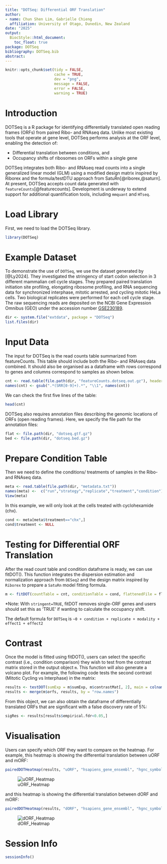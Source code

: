 ```yaml
---
title: "DOTSeq: Differential ORF Translation"
author: 
- name: Chun Shen Lim, Gabrielle Chieng
  affiliation: University of Otago, Dunedin, New Zealand
date: "2025"
output: 
  BiocStyle::html_document:
    toc_float: true
package: DOTSeq
bibliography: DOTSeq.bib
abstract: 
---
```


```r
knitr::opts_chunk$set(tidy = FALSE,
                      cache = TRUE,
                      dev = "png",
                      message = FALSE,
                      error = FALSE,
                      warning = TRUE)
```

# Introduction
DOTSeq is a R package for identifying differentially translated open reading frames (ORFs) from paired Ribo- and RNAseq data. Unlike most existing tools that operate at gene level, DOTSeq performs analysis at the ORF level, enabling the detection of:

* Differential translation between conditions, and
* Occupancy shifts of ribosomes on ORFs within a single gene

DOTSeq integrates both Ribo- and RNAseq read counts into a single generalized linear model (GLM) using a modified design matrix inspired by Riborex and the formula/testDTU approach from SatuRn[@riborex,@saturn]. At present, DOTSeq accepts count data generated with `featureCounts`[@featurecounts]. Development is underway to extend support for additional quantification tools, including `mmquant` and `HTseq`.

# Load Library
First, we need to load the DOTSeq library.

```r

library(DOTSeq)

```
# Example Dataset
To demonstrate the use of `DOTSeq`, we use the dataset generated by [@Ly2024]. They investigated the stringency of start codon selection in 3 different mammalian cell cycle stages. They prepared paired translation initiation site profiling, elongating ribosome profiling, and RNA sequencing data for synchronized interphase, mitotic arrested, and cycling mitotic HeLa cells. Two biological replicates were performed for each cell cycle stage. The raw sequencing reads are deposited on the NCBI Gene Expression Omnibus (GEO) under the accession number [GSE230189](http://www.ncbi.nlm.nih.gov/projects/geo/query/acc.cgi?acc=GSE230189).
```r
dir <- system.file("extdata", package = "DOTSeq")
list.files(dir)
```

# Input Data 
The input for DOTSeq is the read counts table summarized from featureCounts. This table should include both the Ribo- and RNAseq data combined. It should also be organised as a dataframe with rows correspond to genes and columns correspond to samples as shown below.
```r
cnt <- read.table(file.path(dir, "featureCounts.dotseq.out.gz"), header=TRUE, comment.char ='#')
names(cnt) <- gsub(".*(SRR[0-9]+).*", "\\1", names(cnt))
```
We can check the first five lines of the table:
```r
head(cnt)
```
DOTSeq also requires annotation files describing the genomic locations of ORFs (open reading frames). Here, we specify the file path for the annotation files:
```r
flat <- file.path(dir, "dotseq.gtf.gz")
bed <- file.path(dir, "dotseq.bed.gz")
```

# Prepare Condition Table
Then we need to define the conditions/ treatments of samples in the Ribo- and RNAseq data. 
```r
meta <- read.table(file.path(dir, "metadata.txt"))
names(meta) <-  c("run","strategy","replicate","treatment","condition")
View(meta)
```
In this example, we will only look at the cells treated with cyclohexamide (chx).
```r
cond <- meta[meta$treatment=="chx",]
cond$treatment <- NULL
```

# Testing for Differential ORF Translation
After the read count table and condition dataframe is ready, we can use fitDOT(). This function integrates the dispersion estimation and normalization approach from `DESeq2` and the design matrix inspired by `Riborex` to prepare a `SatuRn` model fitting formula.

```r
m <- fitDOT(countTable = cnt, conditionTable = cond, flattenedFile = flat, bed = bed, stringent = TRUE, verbose = TRUE)
```
*Note: With `stringent=TRUE`, fitDOT removes single-ORF genes and users should set this as 'TRUE' if wanting to calculate the occupancy shift. 

The default formula for `DOTSeq` is `~0 + condition + replicate + modality + effect1 + effect2`

# Contrast
Once the model is fitted using fitDOT(), users can select the specific contrast (i.e., condition comparison) they wish to test from the contrast matrix stored in the output object `m`. This function will also generate a volcano plot. For example, the following code tests the second contrast (Mitotic Cycling vs Interphase) in the matrix:

```r
results <- testDOT(sumExp = m$sumExp, m$contrastMat[, 2], main = colnames(m$contrastMat)[[2]], diagplot1 = TRUE, diagplot2 = TRUE)
results <- merge(m$orfs, results, by = "row.names")
```

From this object, we can also obtain the dataframe of differentially translated ORFs that are significant with a false discovery rate of 5%:

```r
sigRes <- results[results$empirical.fdr<0.05,]
```

# Visualisation
Users can specify which ORF they want to compare on the heatmap. For example, this heatmap is showing the differential translation between uORF and mORF:
```r
pairedDOTHeatmap(results, "uORF", "hsapiens_gene_ensembl", "hgnc_symbol", "uORF.dot.pdf")
```
![uORF_Heatmap](DOTSeq_files/figure-html/uORF.dot.png)

and this heatmap is showing the differential translation between dORF and mORF:
```r
pairedDOTHeatmap(results, "dORF", "hsapiens_gene_ensembl", "hgnc_symbol", "dORF.dot.pdf")
```
![dORF_Heatmap](DOTSeq_files/figure-html/dORF.dot.png)

# Session Info
```r
sessionInfo()
```
